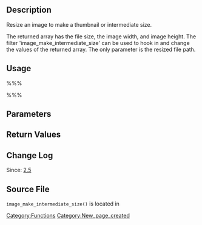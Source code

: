 == Description ==

Resize an image to make a thumbnail or intermediate size.

The returned array has the file size, the image width, and image height. The filter 'image_make_intermediate_size' can be used to hook in and change the values of the returned array. The only parameter is the resized file path.

== Usage ==

%%%<?php image_make_intermediate_size( $file, $width, $height, $crop ); ?>%%%

== Parameters ==

{{Parameter|$file|string|File path.|required}}

{{Parameter|$width|int|Image width.|required}}

{{Parameter|$height|int|Image height.|required}}

{{Parameter|$crop|boolean|Optional, default is false. Whether to crop image to specified height and width or resize.|optional|false}}

== Return Values ==

{{Return||boolean&#124;array|False, if no image was created. Metadata array on success.}}

== Change Log ==

Since: [[Version 2.5|2.5]]

== Source File ==

<tt>image_make_intermediate_size()</tt> is located in {{Trac|wp-includes/media.php}}

[[Category:Functions]]

[[Category:New_page_created]]